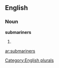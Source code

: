
==English==

===Noun===
'''submariners'''

# {{plural of|[[submariner]]}}

[[Category:English plurals]]

[[ar:submariners]]